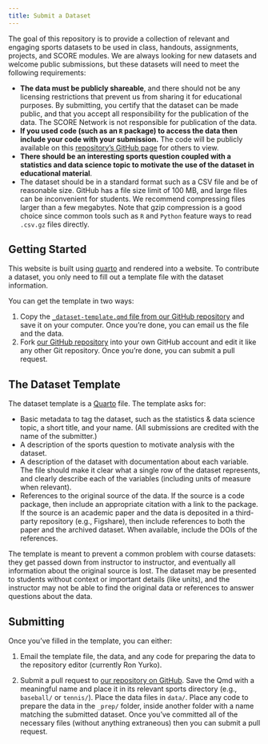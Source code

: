 ```yaml
---
title: Submit a Dataset
---
```


The goal of this repository is to provide a collection of relevant and engaging sports datasets to be used in class, handouts, assignments, projects, and SCORE modules. We are always looking for new datasets and welcome public submissions, but these datasets will need to meet the following requirements:

- __The data must be publicly shareable__, and there should not be any licensing restrictions that prevent us from sharing it for educational purposes. By submitting, you certify that the dataset can be made public, and that you accept all responsibility for the publication of the data. The SCORE Network is not responsible for publication of the data. 
- __If you used code (such as an `R` package) to access the data then include your code with your submission.__ The code will be publicly available on this [repository's GitHub page](https://github.com/SCOREnetworkorg/sports-data-repository) for others to view.
- __There should be an interesting sports question coupled with a statistics and data science topic to motivate the use of the dataset in educational material__.
- The dataset should be in a standard format such as a CSV file and be of reasonable size. GitHub has a file size limit of 100 MB, and large files can be inconvenient for students. We recommend compressing files larger than a few megabytes. Note that gzip compression is a good choice since common tools such as `R` and `Python` feature ways to read `.csv.gz` files directly.


## Getting Started

This website is built using [quarto](https://quarto.org/) and rendered into a
website. To contribute a dataset, you only need to fill out a template file with
the dataset information.

You can get the template in two ways:

1. Copy the [`_dataset-template.qmd` file from our GitHub repository](https://github.com/SCOREnetworkorg/sports-data-repository/blob/main/_dataset-template.qmd) and save it on your computer. Once you're done, you can email us the file and the data.
2. Fork [our GitHub repository](https://github.com/SCOREnetworkorg/sports-data-repository) into your own GitHub account and edit it like any other Git repository. Once you're done, you can submit a pull request.

## The Dataset Template

The dataset template is a [Quarto](https://quarto.org/docs/guide/) file. The template asks for:

- Basic metadata to tag the dataset, such as the statistics & data science topic, a
  short title, and your name. (All submissions are credited with the name of the
  submitter.)
- A description of the sports question to motivate analysis with the dataset.
- A description of the dataset with documentation about each variable. The file should make it clear what a single row of the dataset represents, and clearly describe each of the variables (including units of measure when relevant).
- References to the original source of the data. If the source is a code package, then include an appropriate citation with a link to the package. If the source is an academic paper and the data is deposited in a third-party repository (e.g., Figshare), then include references to both the paper and the archived dataset. When available, include the DOIs of the references.

The template is meant to prevent a common problem with course datasets: they get
passed down from instructor to instructor, and eventually all information about
the original source is lost. The dataset may be presented to students without
context or important details (like units), and the instructor may not be able to
find the original data or references to answer questions about the data.

## Submitting

Once you've filled in the template, you can either:

1. Email the template file, the data, and any code for preparing the data to the repository editor (currently Ron Yurko).

2. Submit a pull request to [our repository on GitHub](https://github.com/SCOREnetworkorg/sports-data-repository). Save the Qmd with a
meaningful name and place it in its relevant sports directory (e.g.,
`baseball/` or `tennis/`). Place the data files in `data/`. Place any code to prepare the data in the `_prep/` folder, inside another folder with a name matching the submitted dataset. Once you've committed all of the necessary files (without anything extraneous) then you can submit a pull request.
